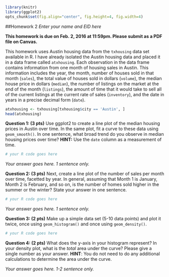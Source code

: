 ```r
library(knitr)
library(ggplot2)
opts_chunk$set(fig.align="center", fig.height=4, fig.width=4)
```
##Homework 2
*Enter your name and EID here*

**This homework is due on Feb. 2, 2016 at 11:59pm. Please submit as a PDF file on Canvas.**

This homework uses Austin housing data from the `txhousing` data set available in R. I have already isolated the Austin housing data and placed it in a data frame called `atxhousing`. Each observation in the data frame contains information from one month of housing sales in Austin. This information includes the year, the month, number of houses sold in that month (`sales`), the total value of houses sold in dollars (`volume`), the median house price in dollars (`median`), the number of listings on the market at the end of the month (`listings`), the amount of time that it would take to sell all of the current listings at the current rate of sales (`inventory`), and the date in years in a precise decimal form (`date`). 

```r
atxhousing <- txhousing[txhousing$city == 'Austin', ]
head(atxhousing)
```

**Question 1: (3 pts)** Use ggplot2 to create a line plot of the median housing prices in Austin over time. In the same plot, fit a curve to these data using `geom_smooth()`. In one sentence, what broad trend do you observe in median housing prices over time? **HINT:** Use the `date` column as a measurement of time.

```r
# your R code goes here
```

*Your answer goes here. 1 sentence only.*

**Question 2: (3 pts)** Next, create a line plot of the number of sales per month over time, facetted by year. In general, assuming that Month 1 is January, Month 2 is February, and so on, is the number of homes sold higher in the summer or the winter? State your answer in one sentence.

```r
# your R code goes here
```

*Your answer goes here. 1 sentence only.*

**Question 3: (2 pts)** Make up a simple data set (5-10 data points) and plot it twice, once using `geom_histogram()` and once using `geom_density()`. 

```r
# your R code goes here
```

**Question 4: (2 pts)** What does the y-axis in your histogram represent? In your density plot, what is the *total* area under the curve? Please give a single number as your answer. **HINT**: You do not need to do any additional calculations to determine the area under the curve.

*Your answer goes here. 1-2 sentence only.*
